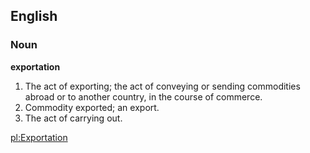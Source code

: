 ==English==

===Noun===

'''exportation'''

#The act of exporting; the act of conveying or sending commodities abroad or to another country, in the course of commerce.
#Commodity exported; an export.
#The act of carrying out.

[[pl:Exportation]]